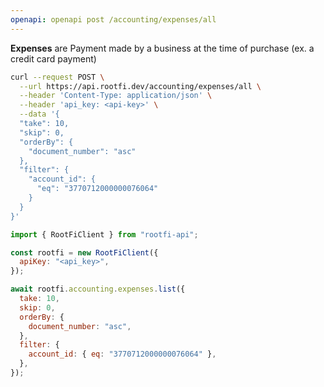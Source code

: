 ```yaml
---
openapi: openapi post /accounting/expenses/all
---
```


**Expenses** are Payment made by a business at the time of purchase (ex. a credit card payment)

<RequestExample>

```bash cURL
curl --request POST \
  --url https://api.rootfi.dev/accounting/expenses/all \
  --header 'Content-Type: application/json' \
  --header 'api_key: <api-key>' \
  --data '{
  "take": 10,
  "skip": 0,
  "orderBy": {
    "document_number": "asc"
  },
  "filter": {
    "account_id": {
      "eq": "3770712000000076064"
    }
  }
}'
```

```javascript NodeJS
import { RootFiClient } from "rootfi-api";

const rootfi = new RootFiClient({
  apiKey: "<api_key>",
});

await rootfi.accounting.expenses.list({
  take: 10,
  skip: 0,
  orderBy: {
    document_number: "asc",
  },
  filter: {
    account_id: { eq: "3770712000000076064" },
  },
});
```

</RequestExample>
